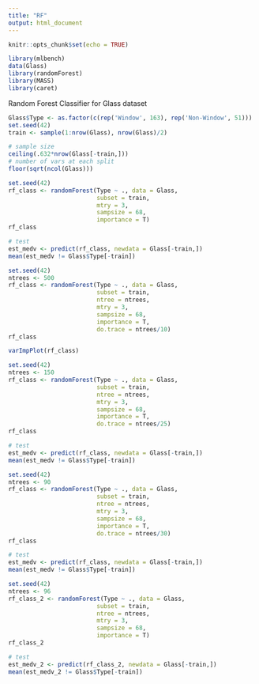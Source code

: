 ```yaml
---
title: "RF"
output: html_document
---
```


```r
knitr::opts_chunk$set(echo = TRUE)
```

```r
library(mlbench)
data(Glass)
library(randomForest)
library(MASS)
library(caret)
```

Random Forest Classifier for Glass dataset

```r
Glass$Type <- as.factor(c(rep('Window', 163), rep('Non-Window', 51)))
set.seed(42)
train <- sample(1:nrow(Glass), nrow(Glass)/2)
```


```r
# sample size
ceiling(.632*nrow(Glass[-train,]))
# number of vars at each split
floor(sqrt(ncol(Glass)))
```


```r
set.seed(42)
rf_class <- randomForest(Type ~ ., data = Glass,
                         subset = train,
                         mtry = 3,
                         sampsize = 68,
                         importance = T)
rf_class
```
```r
# test
est_medv <- predict(rf_class, newdata = Glass[-train,])
mean(est_medv != Glass$Type[-train])
```
```r
set.seed(42)
ntrees <- 500
rf_class <- randomForest(Type ~ ., data = Glass,
                         subset = train,
                         ntree = ntrees,
                         mtry = 3,
                         sampsize = 68,
                         importance = T,
                         do.trace = ntrees/10)
rf_class
```

```r
varImpPlot(rf_class)
```

```r
set.seed(42)
ntrees <- 150
rf_class <- randomForest(Type ~ ., data = Glass,
                         subset = train,
                         ntree = ntrees,
                         mtry = 3,
                         sampsize = 68,
                         importance = T,
                         do.trace = ntrees/25)
rf_class
```

```r
# test
est_medv <- predict(rf_class, newdata = Glass[-train,])
mean(est_medv != Glass$Type[-train])
```

```r
set.seed(42)
ntrees <- 90
rf_class <- randomForest(Type ~ ., data = Glass,
                         subset = train,
                         ntree = ntrees,
                         mtry = 3,
                         sampsize = 68,
                         importance = T,
                         do.trace = ntrees/30)
rf_class
```

```r
# test
est_medv <- predict(rf_class, newdata = Glass[-train,])
mean(est_medv != Glass$Type[-train])
```


```r
set.seed(42)
ntrees <- 96
rf_class_2 <- randomForest(Type ~ ., data = Glass,
                         subset = train,
                         ntree = ntrees,
                         mtry = 3,
                         sampsize = 68,
                         importance = T)
rf_class_2
```

```r
# test
est_medv_2 <- predict(rf_class_2, newdata = Glass[-train,])
mean(est_medv_2 != Glass$Type[-train])
```